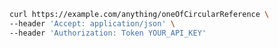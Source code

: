 ```bash showLineNumbers copy filename="One Of Circular Reference Get usage example"
curl https://example.com/anything/oneOfCircularReference \
--header 'Accept: application/json' \
--header 'Authorization: Token YOUR_API_KEY'
```
